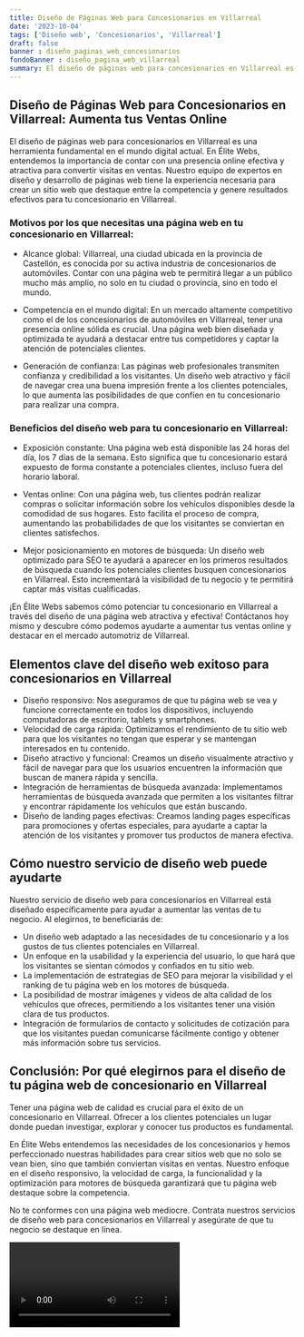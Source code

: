 ```yaml
---
title: Diseño de Páginas Web para Concesionarios en Villarreal
date: '2023-10-04'
tags: ['Diseño web', 'Concesionarios', 'Villarreal']
draft: false
banner : diseño_paginas_web_concesionarios
fondoBanner : diseño_pagina_web_villarreal
summary: El diseño de páginas web para concesionarios en Villarreal es una herramienta fundamental en el mundo digital actual. En Élite Webs, entendemos la importancia de contar con una presencia online efectiva y atractiva para convertir visitas en ventas. Nuestro equipo de expertos en diseño y desarrollo de páginas web tiene la experiencia necesaria para crear un sitio web que destaque entre la competencia y genere resultados efectivos para tu concesionario en Villarreal.
---
```


## Diseño de Páginas Web para Concesionarios en Villarreal: Aumenta tus Ventas Online

El diseño de páginas web para concesionarios en Villarreal es una herramienta fundamental en el mundo digital actual. En Élite Webs, entendemos la importancia de contar con una presencia online efectiva y atractiva para convertir visitas en ventas. Nuestro equipo de expertos en diseño y desarrollo de páginas web tiene la experiencia necesaria para crear un sitio web que destaque entre la competencia y genere resultados efectivos para tu concesionario en Villarreal.

### Motivos por los que necesitas una página web en tu concesionario en Villarreal:

- Alcance global: Villarreal, una ciudad ubicada en la provincia de Castellón, es conocida por su activa industria de concesionarios de automóviles. Contar con una página web te permitirá llegar a un público mucho más amplio, no solo en tu ciudad o provincia, sino en todo el mundo.

- Competencia en el mundo digital: En un mercado altamente competitivo como el de los concesionarios de automóviles en Villarreal, tener una presencia online sólida es crucial. Una página web bien diseñada y optimizada te ayudará a destacar entre tus competidores y captar la atención de potenciales clientes.

- Generación de confianza: Las páginas web profesionales transmiten confianza y credibilidad a los visitantes. Un diseño web atractivo y fácil de navegar crea una buena impresión frente a los clientes potenciales, lo que aumenta las posibilidades de que confíen en tu concesionario para realizar una compra.

### Beneficios del diseño web para tu concesionario en Villarreal:

- Exposición constante: Una página web está disponible las 24 horas del día, los 7 días de la semana. Esto significa que tu concesionario estará expuesto de forma constante a potenciales clientes, incluso fuera del horario laboral. 

- Ventas online: Con una página web, tus clientes podrán realizar compras o solicitar información sobre los vehículos disponibles desde la comodidad de sus hogares. Esto facilita el proceso de compra, aumentando las probabilidades de que los visitantes se conviertan en clientes satisfechos.

- Mejor posicionamiento en motores de búsqueda: Un diseño web optimizado para SEO te ayudará a aparecer en los primeros resultados de búsqueda cuando los potenciales clientes busquen concesionarios en Villarreal. Esto incrementará la visibilidad de tu negocio y te permitirá captar más visitas cualificadas.

¡En Élite Webs sabemos cómo potenciar tu concesionario en Villarreal a través del diseño de una página web atractiva y efectiva! Contáctanos hoy mismo y descubre cómo podemos ayudarte a aumentar tus ventas online y destacar en el mercado automotriz de Villarreal.

<GifSeo />

<Cta />

## Elementos clave del diseño web exitoso para concesionarios en Villarreal

- Diseño responsivo: Nos aseguramos de que tu página web se vea y funcione correctamente en todos los dispositivos, incluyendo computadoras de escritorio, tablets y smartphones.
- Velocidad de carga rápida: Optimizamos el rendimiento de tu sitio web para que los visitantes no tengan que esperar y se mantengan interesados en tu contenido.
- Diseño atractivo y funcional: Creamos un diseño visualmente atractivo y fácil de navegar para que los usuarios encuentren la información que buscan de manera rápida y sencilla.
- Integración de herramientas de búsqueda avanzada: Implementamos herramientas de búsqueda avanzada que permiten a los visitantes filtrar y encontrar rápidamente los vehículos que están buscando.
- Diseño de landing pages efectivas: Creamos landing pages específicas para promociones y ofertas especiales, para ayudarte a captar la atención de los visitantes y promover tus productos de manera efectiva.

## Cómo nuestro servicio de diseño web puede ayudarte

Nuestro servicio de diseño web para concesionarios en Villarreal está diseñado específicamente para ayudar a aumentar las ventas de tu negocio. Al elegirnos, te beneficiarás de:

- Un diseño web adaptado a las necesidades de tu concesionario y a los gustos de tus clientes potenciales en Villarreal.
- Un enfoque en la usabilidad y la experiencia del usuario, lo que hará que los visitantes se sientan cómodos y confiados en tu sitio web.
- La implementación de estrategias de SEO para mejorar la visibilidad y el ranking de tu página web en los motores de búsqueda.
- La posibilidad de mostrar imágenes y videos de alta calidad de los vehículos que ofreces, permitiendo a los visitantes tener una visión clara de tus productos.
- Integración de formularios de contacto y solicitudes de cotización para que los visitantes puedan comunicarse fácilmente contigo y obtener más información sobre tus servicios.

## Conclusión: Por qué elegirnos para el diseño de tu página web de concesionario en Villarreal

Tener una página web de calidad es crucial para el éxito de un concesionario en Villarreal. Ofrecer a los clientes potenciales un lugar donde puedan investigar, explorar y conocer tus productos es fundamental.

En Élite Webs entendemos las necesidades de los concesionarios y hemos perfeccionado nuestras habilidades para crear sitios web que no solo se vean bien, sino que también conviertan visitas en ventas. Nuestro enfoque en el diseño responsivo, la velocidad de carga, la funcionalidad y la optimización para motores de búsqueda garantizará que tu página web destaque sobre la competencia.

No te conformes con una página web mediocre. Contrata nuestros servicios de diseño web para concesionarios en Villarreal y asegúrate de que tu negocio se destaque en línea.

<Video />

<CtaBot job='Concesionarios' city='Villarreal'/>

<Gmaps query='Villarreal+españa+maps' />